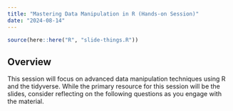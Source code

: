 ```yaml
---
title: "Mastering Data Manipulation in R (Hands-on Session)"
date: "2024-08-14"
---
```


```r
source(here::here("R", "slide-things.R"))
```

## Overview

This session will focus on advanced data manipulation techniques using R and the tidyverse. While the primary resource for this session will be the slides, consider reflecting on the following questions as you engage with the material.

